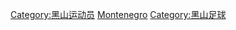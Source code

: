 {{noteTA
|1=zh-hans:黑山;zh-hk:黑山;zh-tw:蒙特內哥羅;
}}
{{Catnav|頁面分類|人物|各國人物|各国运动员|黑山运动员}}
{{Catnav|頁面分類|...|足球|各國足球|黑山足球}}
{{Catnav|頁面分類|...|各國體育|黑山體育|黑山足球}}
{{Catnav|頁面分類|...|各國體育|黑山體育|黑山运动员}}
{{Catnav|頁面分類|...|各國體育|各國足球|黑山足球}}
{{Catnav|頁面分類|...|各國體育|各国运动员|黑山运动员}}
{{Commonscat|Association football players from Montenegro}}

[[Category:黑山运动员|Category:黑山运动员]]
[[Category:各国足球运动员|Montenegro]]
[[Category:黑山足球|Category:黑山足球]]